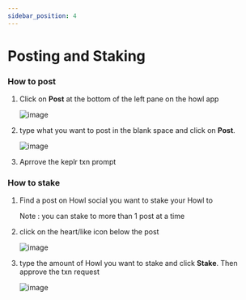```yaml
---
sidebar_position: 4
---
```


# Posting and Staking

   
   ### How to post
   
   1) Click on **Post** at the bottom of the left pane on the howl app
      
      ![image](https://github.com/bilalkhan360/howldocs/blob/main/static/img/howl%20post.png)
   
   2) type what you want to post in the blank space and click on **Post**.
      
      ![image](https://raw.githubusercontent.com/bilalkhan360/howldocs/21bf7d8c3302d33a8528e0e8897ff748463bcf17/static/img/Howl%20post%202.png)
     
   3) Aprrove the keplr txn prompt
   
   ### How to stake
   
   1) Find a post on Howl social you want to stake your Howl to
      
      Note : you can stake to more than 1 post at a time
      
   2) click on the heart/like icon below the post 
      
      ![image](https://github.com/bilalkhan360/howldocs/blob/main/static/img/howl%20stake%20.png)
   
   3) type the amount of Howl you want to stake and click **Stake**. Then approve the txn request
    
      ![image](https://github.com/bilalkhan360/howldocs/blob/main/static/img/howl%20stake%20amount.png)

      
      
      
      
      

      
